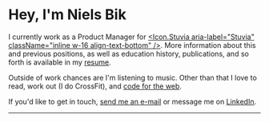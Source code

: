 
<Head>
  <title>Niels Bik - Product Manager based in Utrecht, the Netherlands</title>
  <meta
    name="description"
    content="Niels Bik - Product Manager based in Utrecht, the Netherlands"
  />
</Head>

<Avatar />

# Hey, I'm Niels Bik

I currently work as a Product Manager for [<Icon.Stuvia aria-label="Stuvia" className="inline w-16 align-text-bottom" />](https://www.stuvia.com). More information about this and previous positions, as well as education history, publications, and so forth is available in my [resume](https://github.com/nielsrowinbik/resume/releases/latest/download/en.pdf).

Outside of work chances are I'm listening to music. Other than that I love to read, work out (I do CrossFit), and [code for the web](https://github.com/nielsrowinbik).

If you'd like to get in touch, [send me an e-mail](mailto:hey@nielsbik.nl) or message me on [LinkedIn](https://www.linkedin.com/in/nielsrowinbik).

---

<NowPlaying />

